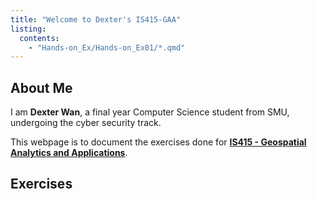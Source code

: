 ```yaml
---
title: "Welcome to Dexter's IS415-GAA"
listing: 
  contents:
    - "Hands-on_Ex/Hands-on_Ex01/*.qmd"
---
```


## About Me

I am **Dexter Wan**, a final year Computer Science student from SMU, undergoing the cyber security track.

This webpage is to document the exercises done for [**IS415 - Geospatial Analytics and Applications**]{.underline}.

## Exercises
